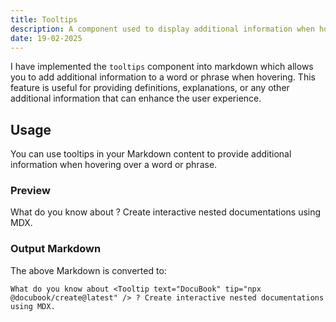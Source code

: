 ```yaml
---
title: Tooltips
description: A component used to display additional information when hovering over a word or phrase.
date: 19-02-2025
---
```


I have implemented the `tooltips` component into markdown which allows you to add additional information to a word or phrase when hovering. This feature is useful for providing definitions, explanations, or any other additional information that can enhance the user experience.

## Usage
You can use tooltips in your Markdown content to provide additional information when hovering over a word or phrase.

### Preview

What do you know about <Tooltip text="DocuBook" tip="npx @docubook/create@latest" /> ? Create interactive nested documentations using MDX.

### Output Markdown

The above Markdown is converted to:

```markdown:index.mdx
What do you know about <Tooltip text="DocuBook" tip="npx @docubook/create@latest" /> ? Create interactive nested documentations using MDX.
```
